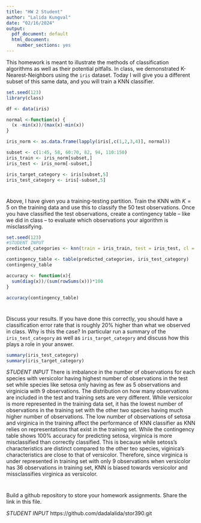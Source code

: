 ```yaml
---
title: "HW 2 Student"
author: "Lalida Kungval"
date: "02/16/2024"
output:
  pdf_document: default
  html_document:
    number_sections: yes
---
```


This homework is meant to illustrate the methods of classification algorithms as well as their potential pitfalls.  In class, we demonstrated K-Nearest-Neighbors using the `iris` dataset.  Today I will give you a different subset of this same data, and you will train a KNN classifier.  

```r
set.seed(123)
library(class)

df <- data(iris) 

normal <-function(x) {
  (x -min(x))/(max(x)-min(x))   
}

iris_norm <- as.data.frame(lapply(iris[,c(1,2,3,4)], normal))

subset <- c(1:45, 58, 60:70, 82, 94, 110:150)
iris_train <- iris_norm[subset,] 
iris_test <- iris_norm[-subset,] 

iris_target_category <- iris[subset,5]
iris_test_category <- iris[-subset,5]


````

#
Above, I have given you a training-testing partition.  Train the KNN with $K = 5$ on the training data and use this to classify the 50 test observations.  Once you have classified the test observations, create a contingency table -- like we did in class -- to evaluate which observations your algorithm is misclassifying.   

```r
set.seed(123)
#STUDENT INPUT
predicted_categories <- knn(train = iris_train, test = iris_test, cl = iris_target_category, k = 5)

contingency_table <- table(predicted_categories, iris_test_category)
contingency_table

accuracy <- function(x){
  sum(diag(x))/(sum(rowSums(x)))*100
}

accuracy(contingency_table)
```

#

Discuss your results.  If you have done this correctly, you should have a classification error rate that is roughly 20% higher than what we observed in class.  Why is this the case? In particular run a summary of the `iris_test_category` as well as `iris_target_category` and discuss how this plays a role in your answer.  
```r
summary(iris_test_category)
summary(iris_target_category)
```

*STUDENT INPUT* 
There is imbalance in the number of observations for each species with versicolor having highest number of observations in the test set while species like setosa only having as few as 5 observations and virginicia with 9 observations. The distribution on how many observations are included in the test and training sets are very different. While versicolor is more represented in the training data set, it has the lowest number of observations in the training set with the other two species having much higher number of observations. The low number of observations of setosa and virginica in the training affect the performance of KNN classifier as KNN relies on representations that exist in the training set. While the contingency table shows 100% accuracy for predicting setosa, virginica is more misclassified than correctly classified. This is because while setoss's characteristics are distinct compared to the other teo species, viginica's characteristics are close to that of versicolor. Therefore, since virginica is under represented in training set with only 9 observations when versicolor has 36 observations in training set, KNN is biased towards versicolor and missclassifies virginica as versicolor.

#

Build a github repository to store your homework assignments.  Share the link in this file.  

*STUDENT INPUT*
https://github.com/dadalalida/stor390.git
